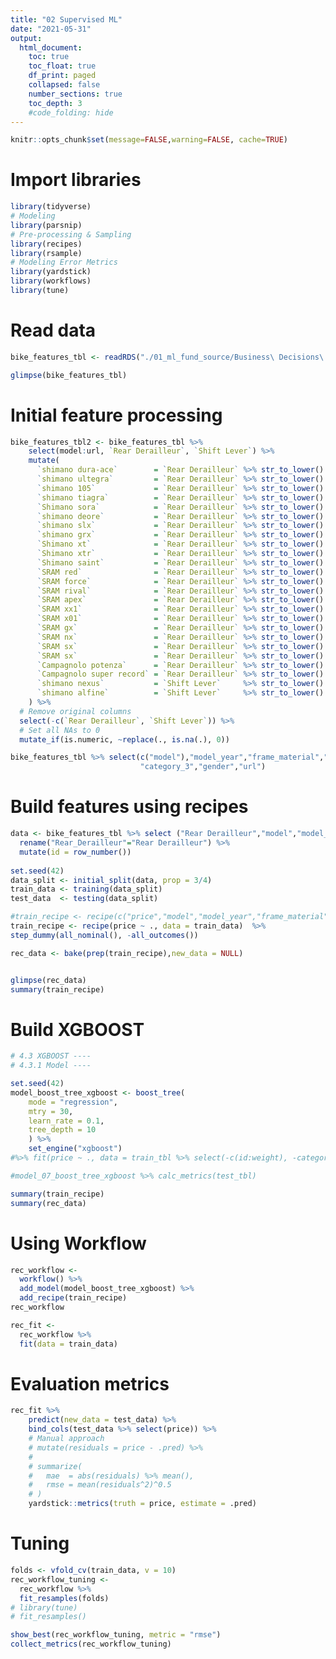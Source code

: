 ```yaml
---
title: "02 Supervised ML"
date: "2021-05-31"
output:
  html_document:
    toc: true
    toc_float: true
    df_print: paged
    collapsed: false
    number_sections: true
    toc_depth: 3
    #code_folding: hide
---
```


```r
knitr::opts_chunk$set(message=FALSE,warning=FALSE, cache=TRUE)
```

# Import libraries
```r
library(tidyverse)
# Modeling
library(parsnip)
# Pre-processing & Sampling
library(recipes)
library(rsample)
# Modeling Error Metrics
library(yardstick)
library(workflows)
library(tune)

```

# Read data
```r
bike_features_tbl <- readRDS("./01_ml_fund_source/Business\ Decisions\ with\ Machine\ Learning/bike_features_tbl.rds") %>% select(-c("Brake Rotor"))
```

```r
glimpse(bike_features_tbl)
```

# Initial feature processing
```r
bike_features_tbl2 <- bike_features_tbl %>% 
    select(model:url, `Rear Derailleur`, `Shift Lever`) %>% 
    mutate(
      `shimano dura-ace`        = `Rear Derailleur` %>% str_to_lower() %>% str_detect("shimano dura-ace ") %>% as.numeric(),
      `shimano ultegra`         = `Rear Derailleur` %>% str_to_lower() %>% str_detect("shimano ultegra ") %>% as.numeric(),
      `shimano 105`             = `Rear Derailleur` %>% str_to_lower() %>% str_detect("shimano 105 ") %>% as.numeric(),
      `shimano tiagra`          = `Rear Derailleur` %>% str_to_lower() %>% str_detect("shimano tiagra ") %>% as.numeric(),
      `Shimano sora`            = `Rear Derailleur` %>% str_to_lower() %>% str_detect("shimano sora") %>% as.numeric(),
      `shimano deore`           = `Rear Derailleur` %>% str_to_lower() %>% str_detect("shimano deore(?! xt)") %>% as.numeric(),
      `shimano slx`             = `Rear Derailleur` %>% str_to_lower() %>% str_detect("shimano slx") %>% as.numeric(),
      `shimano grx`             = `Rear Derailleur` %>% str_to_lower() %>% str_detect("shimano grx") %>% as.numeric(),
      `Shimano xt`              = `Rear Derailleur` %>% str_to_lower() %>% str_detect("shimano deore xt |shimano xt ") %>% as.numeric(),
      `Shimano xtr`             = `Rear Derailleur` %>% str_to_lower() %>% str_detect("shimano xtr") %>% as.numeric(),
      `Shimano saint`           = `Rear Derailleur` %>% str_to_lower() %>% str_detect("shimano saint") %>% as.numeric(),
      `SRAM red`                = `Rear Derailleur` %>% str_to_lower() %>% str_detect("sram red") %>% as.numeric(),
      `SRAM force`              = `Rear Derailleur` %>% str_to_lower() %>% str_detect("sram force") %>% as.numeric(),
      `SRAM rival`              = `Rear Derailleur` %>% str_to_lower() %>% str_detect("sram rival") %>% as.numeric(),
      `SRAM apex`               = `Rear Derailleur` %>% str_to_lower() %>% str_detect("sram apex") %>% as.numeric(),
      `SRAM xx1`                = `Rear Derailleur` %>% str_to_lower() %>% str_detect("sram xx1") %>% as.numeric(),
      `SRAM x01`                = `Rear Derailleur` %>% str_to_lower() %>% str_detect("sram x01|sram xo1") %>% as.numeric(),
      `SRAM gx`                 = `Rear Derailleur` %>% str_to_lower() %>% str_detect("sram gx") %>% as.numeric(),
      `SRAM nx`                 = `Rear Derailleur` %>% str_to_lower() %>% str_detect("sram nx") %>% as.numeric(),
      `SRAM sx`                 = `Rear Derailleur` %>% str_to_lower() %>% str_detect("sram sx") %>% as.numeric(),
      `SRAM sx`                 = `Rear Derailleur` %>% str_to_lower() %>% str_detect("sram sx") %>% as.numeric(),
      `Campagnolo potenza`      = `Rear Derailleur` %>% str_to_lower() %>% str_detect("campagnolo potenza") %>% as.numeric(),
      `Campagnolo super record` = `Rear Derailleur` %>% str_to_lower() %>% str_detect("campagnolo super record") %>% as.numeric(),
      `shimano nexus`           = `Shift Lever`     %>% str_to_lower() %>% str_detect("shimano nexus") %>% as.numeric(),
      `shimano alfine`          = `Shift Lever`     %>% str_to_lower() %>% str_detect("shimano alfine") %>% as.numeric()
    ) %>% 
  # Remove original columns  
  select(-c(`Rear Derailleur`, `Shift Lever`)) %>% 
  # Set all NAs to 0
  mutate_if(is.numeric, ~replace(., is.na(.), 0))
```

```r
bike_features_tbl %>% select(c("model"),"model_year","frame_material","weight","price","category_1","category_2",
                             "category_3","gender","url")
```


# Build features using recipes

```r
data <- bike_features_tbl %>% select ("Rear Derailleur","model","model_year","frame_material","weight","price","category_1","category_2","category_3","gender") %>% 
  rename("Rear_Derailleur"="Rear Derailleur") %>%
  mutate(id = row_number())
  
set.seed(42)
data_split <- initial_split(data, prop = 3/4)
train_data <- training(data_split)
test_data  <- testing(data_split)

#train_recipe <- recipe(c("price","model","model_year","frame_material","weight","price","category_1","category_2","category_3","gender") ~ ., data = train_data)  %>%
train_recipe <- recipe(price ~ ., data = train_data)  %>%
step_dummy(all_nominal(), -all_outcomes())

```

```r
rec_data <- bake(prep(train_recipe),new_data = NULL) 


glimpse(rec_data)
summary(train_recipe)
```

# Build XGBOOST
```r
# 4.3 XGBOOST ----
# 4.3.1 Model ----

set.seed(42)
model_boost_tree_xgboost <- boost_tree(
    mode = "regression",
    mtry = 30,
    learn_rate = 0.1,
    tree_depth = 10
    ) %>%
    set_engine("xgboost") 
#%>% fit(price ~ ., data = train_tbl %>% select(-c(id:weight), -category_1, -c(category_3:gender)))

#model_07_boost_tree_xgboost %>% calc_metrics(test_tbl)
```

```r
summary(train_recipe)
summary(rec_data)
```

# Using Workflow
```r
rec_workflow <- 
  workflow() %>% 
  add_model(model_boost_tree_xgboost) %>% 
  add_recipe(train_recipe)
rec_workflow
```

```r
rec_fit <- 
  rec_workflow %>% 
  fit(data = train_data)
```

# Evaluation metrics
```r
rec_fit %>%
    predict(new_data = test_data) %>%
    bind_cols(test_data %>% select(price)) %>%
    # Manual approach
    # mutate(residuals = price - .pred) %>% 
    # 
    # summarize(
    #   mae  = abs(residuals) %>% mean(),
    #   rmse = mean(residuals^2)^0.5
    # )
    yardstick::metrics(truth = price, estimate = .pred)
```

# Tuning
```r
folds <- vfold_cv(train_data, v = 10)
rec_workflow_tuning <-
  rec_workflow %>%
  fit_resamples(folds)
# library(tune)
# fit_resamples()
```

```r
show_best(rec_workflow_tuning, metric = "rmse")
collect_metrics(rec_workflow_tuning)
```
